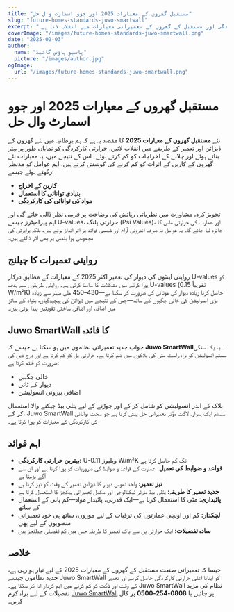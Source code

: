 ```yaml
---
title: "مستقبل گھروں کے معیارات 2025 اور جوو اسمارٹ وال حل"
slug: "future-homes-standards-juwo-smartwall"
excerpt: "جانیں کہ جوو اسمارٹ وال حل کس طرح حرارتی کارکردگی اور مستقبل کے گھروں کے تعمیراتی معیارات میں انقلاب لاتا ہے۔"
coverImage: "/images/future-homes-standards-juwo-smartwall.png"
date: "2025-02-03"
author:
  name: "پاسیو ہاؤس گائیڈ"
  picture: "/images/author.jpg"
ogImage:
  url: "/images/future-homes-standards-juwo-smartwall.png"
---
```


# مستقبل گھروں کے معیارات 2025 اور جوو اسمارٹ وال حل

نئے **مستقبل گھروں کے معیارات 2025** کا مقصد یہ ہے کہ ہم برطانیہ میں نئے گھروں کے ڈیزائن اور تعمیر کے طریقے میں انقلاب لائیں، حرارتی کارکردگی کو نمایاں طور پر بہتر بناتے ہوئے اور چلانے کے اخراجات کو کم کرتے ہوئے۔ اس کے نتیجے میں، یہ معیارات نئے گھروں کے کاربن کے اثرات کو کم کرنے کی کوشش کرتے ہیں، اہم عوامل کو مدنظر رکھتے ہوئے جیسے:

- **کاربن کے اخراج**
- **بنیادی توانائی کا استعمال**
- **مواد کی توانائی کی کارکردگی**

تجویز کردہ مشاورت میں نظریاتی رہائش کی وضاحت پر قریبی نظر ڈالی جائے گی اور اہم پیرامیٹرز جیسے U-values، حرارتی پلنگ (Psi Values)، اور عمارت کی حرارتی ماس کا جائزہ لیا جائے گا۔ یہ عوامل نہ صرف اندرونی آرام اور شمسی فوائد پر اثر انداز ہوتے ہیں، بلکہ پراپرٹی کی مجموعی ہوا بندش پر بھی اثر ڈالتے ہیں۔

## روایتی تعمیرات کا چیلنج

روایتی اینٹوں کی دیوار کی تعمیر اکثر 2025 کے معیارات کے مطابق درکار U-values کو پورا کرنے میں مشکلات کا سامنا کرتی ہے۔ روایتی طریقوں سے ہدف U-values (تقریباً 0.15 W/m²K) حاصل کرنا زیادہ دیوار کی موٹائی کی ضرورت کر سکتا ہے—430–450 ملی میٹر سے زیادہ بڑی انسولیشن کی خالی جگہوں کے ساتھ—جس کے نتیجے میں ڈیزائن کی پیچیدگیاں، بنیاد کے سائز میں اضافہ، اور اضافی ساختی تقویتیں پیدا ہوتی ہیں۔

## Juwo SmartWall کا فائدہ

جواب جدید تعمیراتی نظاموں میں ہو سکتا ہے جیسے کہ **Juwo SmartWall**۔ یہ یک سنگی سسٹم انسولیشن کو براہ راست مٹی کی بلاکوں میں ضم کرتا ہے، حرارتی پل کو کم کرتا ہے اور درج ذیل کی ضرورت کو ختم کرتا ہے:

- خالی جگہیں
- دیوار کے ٹائی
- اضافی بیرونی انسولیشن

بلاک کے اندر انسولیشن کو شامل کر کے اور جوڑنے کے لیے پتلی بیڈ چپکنے والا استعمال کر کے، Juwo SmartWall سسٹم ایک ہموار، لاگت مؤثر تعمیراتی حل پیش کرتا ہے جو سخت توانائی کی کارکردگی کے معیارات کو پورا کرتا ہے۔

## اہم فوائد

- **بہترین حرارتی کارکردگی:** U-ویلیوز 0.11 W/m²K تک کم حاصل کرتا ہے
- **قواعد و ضوابط کی تعمیل:** عمارت کے قواعد و ضوابط کی ضروریات کو پورا کرتا ہے اور ان سے آگے بڑھتا ہے
- **تیز تعمیر:** واحد ٹھوس دیوار کا ڈیزائن تعمیر کے وقت کو تیز کرتا ہے
- **جدید تعمیر کا طریقہ:** پتلی بیڈ مارٹر ٹیکنالوجی اور مکمل تعمیراتی پیکجز کا استعمال کرتا ہے
- **پائیداری:** مٹی کا استعمال کرتا ہے—ایک قدرتی، پائیدار مواد—کم پانی کے استعمال کے ساتھ
- **لچکدار:** کم اور اونچی عمارتوں کی ترقیات کے لیے موزوں، ساتھ ہی خود تعمیراتی منصوبوں کے لیے بھی
- **سادہ تفصیلات:** ایک حرارتی پل سے پاک تعمیر کا طریقہ جس میں کم تفصیلی چیلنجز ہیں

## خلاصہ

جیسا کہ تعمیراتی صنعت مستقبل کے گھروں کے معیارات 2025 کے لیے تیار ہو رہی ہے، جدید نظاموں جیسے Juwo SmartWall کو اپنانا اعلیٰ حرارتی کارکردگی حاصل کرنے اور تعمیر کے وقت اور لاگت کو کم کرنے میں اہم کردار ادا کر سکتا ہے۔ Juwo SmartWall نظام کی مزید تفصیلات کے لیے براہ کرم [Juwo SmartWall](http://www.Juwo-SmartWall.co.uk) پر جائیں یا **0808-254-0500** پر کال کریں۔